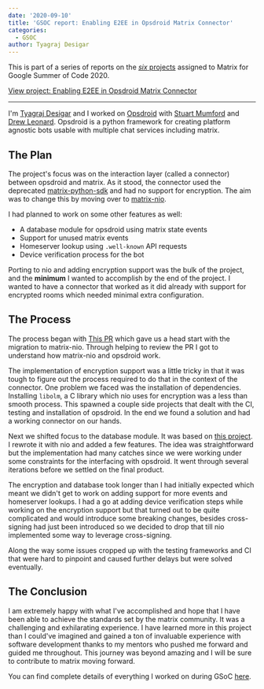 ```yaml
---
date: '2020-09-10'
title: 'GSOC report: Enabling E2EE in Opsdroid Matrix Connector'
categories:
  - GSOC
author: Tyagraj Desigar
---
```


This is part of a series of reports on the [*six* projects](https://summerofcode.withgoogle.com/organizations/6060943798173696) assigned to Matrix for Google Summer of Code 2020.

[View project: Enabling E2EE in Opsdroid Matrix Connector](https://summerofcode.withgoogle.com/organizations/6060943798173696/#6107552447725568)

----

I'm [Tyagraj Desigar](https://github.com/Tyagdit) and I worked on [Opsdroid](https://github.com/opsdroid/opsdroid) with [Stuart Mumford](https://github.com/Cadair) and [Drew Leonard](https://github.com/SolarDrew). Opsdroid is a python framework for creating platform agnostic bots usable with multiple chat services including matrix.

## The Plan

The project's focus was on the interaction layer (called a connector) between opsdroid and matrix. As it stood, the connector used the deprecated [matrix-python-sdk](https://github.com/matrix-org/matrix-python-sdk) and had no support for encryption. The aim was to change this by moving over to [matrix-nio](https://github.com/poljar/matrix-nio).

I had planned to work on some other features as well:

- A database module for opsdroid using matrix state events
- Support for unused matrix events
- Homeserver lookup using `.well-known` API requests
- Device verification process for the bot

Porting to nio and adding encryption support was the bulk of the project, and the **minimum** I wanted to accomplish by the end of the project. I wanted to have a connector that worked as it did already with support for encrypted rooms which needed minimal extra configuration.

## The Process

The process began with [This PR](https://github.com/opsdroid/opsdroid/pull/1418) which gave us a head start with the migration to matrix-nio. Through helping to review the PR I got to understand how matrix-nio and opsdroid work. 

The implementation of encryption support was a little tricky in that it was tough to figure out the process required to do that in the context of the connector. One problem we faced was the installation of dependencies. Installing `libolm`, a C library which nio uses for encryption was a less than smooth process. This spawned a couple side projects that dealt with the CI, testing and installation of opsdroid. In the end we found a solution and had a working connector on our hands.

Next we shifted focus to the database module. It was based on [this project](https://github.com/SolarDrew/database-matrix). I rewrote it with nio and added a few features. The idea was straightforward but the implementation had many catches since we were working under some constraints for the interfacing with opsdroid. It went through several iterations before we settled on the final product.

The encryption and database took longer than I had initially expected which meant we didn't get to work on adding support for more events and homeserver lookups. I had a go at adding device verification steps while working on the encryption support but that turned out to be quite complicated and would introduce some breaking changes, besides cross-signing had just been introduced so we decided to drop that till nio implemented some way to leverage cross-signing.

Along the way some issues cropped up with the testing frameworks and CI that were hard to pinpoint and caused further delays but were solved eventually.

## The Conclusion

I am extremely happy with what I've accomplished and hope that I have been able to achieve the standards set by the matrix community. It was a challenging and exhilarating experience. I have learned more in this project than I could've imagined and gained a ton of invaluable experience with software development thanks to my mentors who pushed me forward and guided me throughout. This journey was beyond amazing and I will be sure to contribute to matrix moving forward.

You can find complete details of everything I worked on during GSoC [here](https://gist.github.com/Tyagdit/0e6feb332fc33c540db728092cc7ae7f).
